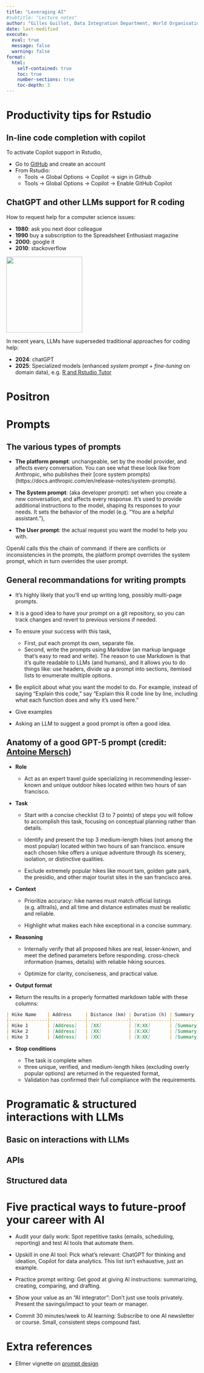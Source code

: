```yaml
---
title: "Leveraging AI" 
#subtitle: "Lecture notes"
author: "Gilles Guillot, Data Integration Department, World Organisation for Animal Health"
date: last-modified
execute: 
  eval: true
  message: false
  warning: false
format:
  html:
    self-contained: true
    toc: true
    number-sections: true 
    toc-depth: 3
---
```


# Productivity tips for Rstudio

## In-line code completion with copilot

To activate Copilot support in Rstudio, 

* Go to [GitHub](https://github.com) and create an account
* From Rstudio: 
  + Tools -> Global Options -> Copilot -> sign in Github
  +  Tools -> Global Options -> Copilot -> Enable GitHub Copilot

## ChatGPT and other LLMs support for R coding

How to request help for a computer science issues: 

-   **1980**: ask you next door colleague
-   **1990** buy a subscription to the Spreadsheet Enthusiast magazine
-   **2000**: google it
-   **2010**: stackoverflow


 ![](images/clipboard-1191669850.jpeg){width="200"}


In recent years, LLMs have superseded traditional approaches for coding help:

-   **2024**: chatGPT
-   **2025**: Specialized models (enhanced *system prompt* + *fine-tuning* on domain data), e.g. [R and Rstudio Tutor](https://chatgpt.com/g/g-iedyANQtM-r-and-r-studio-tutor)

# Positron

# Prompts

## The various types of prompts

- **The platform prompt**: unchangeable, set by the model provider, and affects every conversation. You can see what these look like from Anthropic, who publishes their [core system prompts)(https://docs.anthropic.com/en/release-notes/system-prompts).

-   **The System prompt**: (aka developer prompt):  set when you create a new conversation, and affects every response. It’s used to provide additional instructions to the model, shaping its responses to your needs. It sets the behavior of the model (e.g. "You are a helpful assistant."),

-   **The User prompt**: the actual request you want the model to help you with.

OpenAI calls this the chain of command: if there are conflicts or inconsistencies in the prompts, the platform prompt overrides the system prompt, which in turn overrides the user prompt.

## General recommandations for writing prompts

-   It’s highly likely that you’ll end up writing long, possibly multi-page prompts.

-   It is a good idea to have your prompt on a git repository, so you can track changes and revert to previous versions if needed.

-   To ensure your success with this task,

    -   First, put each prompt its own, separate file.
    -   Second, write the prompts using Markdow (an markup language that’s easy to read and write). The reason to use Markdown is that it’s quite readable to LLMs (and humans), and it allows you to do things like: use headers, divide up a prompt into sections, itemised lists to enumerate multiple options.

-   Be explicit about what you want the model to do. For example, instead of saying "Explain this code," say "Explain this R code line by line, including what each function does and why it's used here."

-   Give examples

- Asking an LLM to suggest a good prompt is often a good idea.

## Anatomy of a good GPT-5 prompt (credit: [Antoine Mersch](https://www.linkedin.com/feed/update/urn:li:activity:7363889669333213184/))



* **Role**


  - Act as an expert travel guide specializing in recommending lesser-known and unique outdoor hikes located within two hours of san francisco.


* **Task**

  - Start with a concise checklist (3 to 7 points) of steps you will follow to accomplish this task, focusing on conceptual planning rather than details.

  - Identify and present the top 3 medium-length hikes (not among the most popular) located within two hours of san francisco. ensure each chosen hike offers a unique adventure through its scenery, isolation, or distinctive qualities.

  - Exclude extremely popular hikes like mount tam, golden gate park, the presidio, and other major tourist sites in the san francisco area.

* **Context**

  - Prioritize accuracy: hike names must match official listings (e.g. alltrails), and all time and distance estimates must be realistic and reliable.

  - Highlight what makes each hike exceptional in a concise summary.

* **Reasoning** 

  - Internally verify that all proposed hikes are real, lesser-known, and meet the defined parameters before responding. cross-check information (names, details) with reliable hiking sources.

  - Optimize for clarity, conciseness, and practical value.

*  **Output format**

  - Return the results in a properly formatted markdown table with these columns:


```markdown
| Hike Name    | Address     | Distance (km) | Duration (h) | Summary     |
|--------------|-------------|---------------|--------------|-------------|
| Hike 1       | [Address]   | [XX]          | [X:XX]       | [Summary]   |
| Hike 2       | [Address]   | [XX]          | [X:XX]       | [Summary]   |
| Hike 3       | [Address]   | [XX]          | [X:XX]       | [Summary]   |
```

* **Stop conditions**

  -  The task is complete when 
    + three unique, verified, and medium-length hikes (excluding overly popular options) are returned in the requested format, 
    + Validation has confirmed their full compliance with the requirements.

# Programatic & structured interactions with LLMs

## Basic on interactions with LLMs

## APIs

## Structured data

# Five practical ways to future-proof your career with AI

-   Audit your daily work: Spot repetitive tasks (emails, scheduling, reporting) and test AI tools that automate them.

-   Upskill in one AI tool: Pick what’s relevant: ChatGPT for thinking and ideation, Copilot for data analytics. This list isn't exhaustive, just an example.

-   Practice prompt writing: Get good at giving AI instructions: summarizing, creating, comparing, and drafting.

-   Show your value as an “AI integrator”: Don’t just use tools privately. Present the savings/impact to your team or manager.

-   Commit 30 minutes/week to AI learning: Subscribe to one AI newsletter or course. Small, consistent steps compound fast.

# Extra references {.unnumbered}

-   Ellmer vignette on [prompt design](https://ellmer.tidyverse.org/articles/prompt-design.html)
